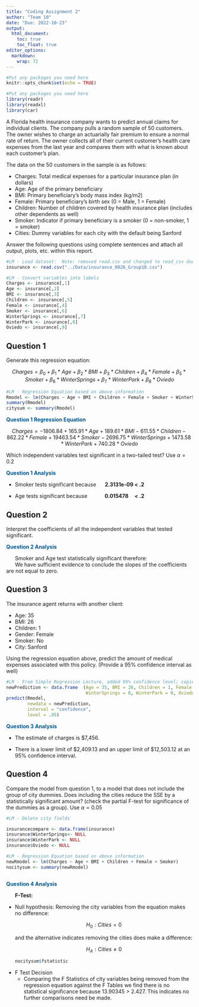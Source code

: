 ---
title: "Coding Assignment 2"
author: "Team 10"
date: "Due: 2022-10-23"
output: 
  html_document:
    toc: true
    toc_float: true
editor_options: 
  markdown: 
    wrap: 72
---

```{r setup, include=FALSE}
#Put any packages you need here
knitr::opts_chunk$set(echo = TRUE)
```

```{r packages}
#Put any packages you need here
library(readr)
library(readxl)
library(car)
```

A Florida health insurance company wants to predict annual claims for
individual clients. The company pulls a random sample of 50 customers.
The owner wishes to charge an actuarially fair premium to ensure a
normal rate of return. The owner collects all of their current
customer's health care expenses from the last year and compares them
with what is known about each customer's plan.

The data on the 50 customers in the sample is as follows:

-   Charges: Total medical expenses for a particular insurance plan (in
    dollars)
-   Age: Age of the primary beneficiary
-   BMI: Primary beneficiary's body mass index (kg/m2)
-   Female: Primary beneficiary's birth sex (0 = Male, 1 = Female)
-   Children: Number of children covered by health insurance plan
    (includes other dependents as well)
-   Smoker: Indicator if primary beneficiary is a smoker (0 =
    non-smoker, 1 = smoker)
-   Cities: Dummy variables for each city with the default being Sanford

Answer the following questions using complete sentences and attach all
output, plots, etc. within this report.

```{r dataset, include=FALSE}
#LM - Load dataset:  Note: removed read.csv and changed to read_csv due to speed of system read
insurance <- read.csv("../Data/insurance_0026_Group10.csv")
```

```{r convert variables}
#LM - Convert variables into labels
Charges <- insurance[,1]
Age <- insurance[,2]
BMI <- insurance[,3]
Children <- insurance[,5]
Female <- insurance[,4]
Smoker <- insurance[,6]
WinterSprings <- insurance[,7]
WinterPark <- insurance[,8]
Oviedo <- insurance[,9]
```

## Question 1

Generate this regression equation:

$$Charges = \beta_{0}+\beta_{1}*Age+\beta_{2}*BMI+\beta_{3}*Children + \beta_{4}*Female + \beta_{5}*Smoker + \beta_{6}*WinterSprings + \beta_{7}*WinterPark + \beta_{8}*Oviedo$$

```{r Regression Model}
#LM - Regression Equation based on above information
Rmodel <- lm(Charges ~ Age + BMI + Children + Female + Smoker + WinterSprings + WinterPark + Oviedo)
summary(Rmodel)
citysum <- summary(Rmodel)
```

<font color="#00558b"><b>Question 1 Regression Equation</b></font>

$$Charges = -1806.84 + 165.91*Age + 189.61*BMI - 611.55*Children - 862.22*Female + 19463.54*Smoker - 2696.75*WinterSprings + 1473.58*WinterPark + 740.28*Oviedo$$

Which independent variables test significant in a two-tailed test? Use
$\alpha = 0.2$

<font color="#00558b"><b>Question 1 Analysis</b></font>

<ul>

<li>

Smoker tests significant because      <b>2.3131e-09 \< .2 </b> </br>

<li>

Age tests significant because            <b>0.015478     \< .2</b>

</ul>

## Question 2

Interpret the coefficients of all the independent variables that tested
significant.

<font color="#00558b"><b>Question 2 Analysis</b></font>

      Smoker and Age test statistically significant therefore:</br>
      We have sufficient evidence to conclude the slopes of the
coefficients are not equal to zero.

## Question 3

The insurance agent returns with another client:

-   Age: 35
-   BMI: 26
-   Children: 1
-   Gender: Female
-   Smoker: No
-   City: Sanford

Using the regression equation above, predict the amount of medical
expenses associated with this policy. (Provide a 95% confidence interval
as well)

```{r predict}
#LM - From Simple Regression Lecture, added 95% confidence level; copied and pasted from previous assignment
newPrediction <- data.frame  (Age = 35, BMI = 26, Children = 1, Female = 1, Smoker = 0, 
                              WinterSprings = 0, WinterPark = 0, Oviedo = 0)
predict(Rmodel,
        newdata = newPrediction,
        interval = "confidence",
        level = .95)
```

<font color="#00558b"><b>Question 3 Analysis</b></font>

<ul>

<li>

The estimate of charges is $7,456.

<li>

There is a lower limit of $2,409.13 and an upper limit of $12,503.12 at an 95% confidence interval.</b>

</ul>

## Question 4

Compare the model from question 1, to a model that does not include the
group of city dummies. Does including the cities reduce the SSE by a
statistically significant amount? (check the partial F-test for
significance of the dummies as a group). Use $\alpha = 0.05$

```{r delete cities}

#LM - Delete city fields

insurancecompare <- data.frame(insurance)
insurance$WinterSprings<- NULL
insurance$WinterPark <- NULL
insurance$Oviedo <- NULL

```

```{r Regression Model New}
#LM - Regression Equation based on above information
newRmodel <- lm(Charges ~ Age + BMI + Children + Female + Smoker)
nocitysum <- summary(newRmodel)
```

```{r}

```

<font color="#00558b"><b>Question 4 Analysis</b></font>

<ul><b>F-Test:</b>
<li>Null hypothesis: Removing the city variables from the equation makes no difference:

$$H_{0}: Cities = 0 $$

and the alternative indicates removing the cities does make a difference:

$$H_{A}: Cities \neq 0$$
```{r f stat wo cities}
nocitysum$fstatistic
```
<li>F Test Decision
<ul>
<li>Comparing the F Statistics of city variables being removed from the regression equation against the F Tables we find there is no statistical significance because 13.90345 > 2.427.  This indicates no further comparisons need be made.
</ul>
</ul>


